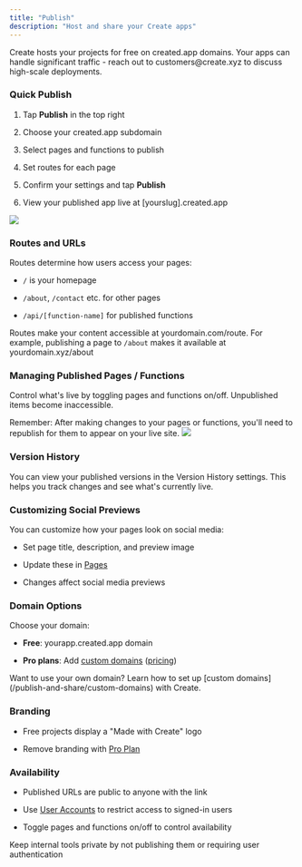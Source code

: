 ```yaml
---
title: "Publish"
description: "Host and share your Create apps"
---
```


Create hosts your projects for free on created.app domains. Your apps can handle significant traffic - reach out to customers\@create.xyz to discuss high-scale deployments.

### Quick Publish

1. Tap **Publish** in the top right

2. Choose your created.app subdomain

3. Select pages and functions to publish

4. Set routes for each page

5. Confirm your settings and tap **Publish**

6. View your published app live at \[yourslug].created.app

<img src="/images/publish/modal.png" />

### Routes and URLs

Routes determine how users access your pages:

* `/` is your homepage

* `/about`, `/contact` etc. for other pages

* `/api/[function-name]` for published functions

Routes make your content accessible at yourdomain.com/route. For example, publishing a page to `/about` makes it available at yourdomain.xyz/about

### Managing Published Pages / Functions

Control what's live by toggling pages and functions on/off. Unpublished items become inaccessible.

<Note>
Remember: After making changes to your pages or functions, you'll need to republish for them to appear on your live site.
</Note>

<img src="/images/publish/toggle.png" />

### Version History

You can view your published versions in the Version History settings. This helps you track changes and see what's currently live.

### Customizing Social Previews

You can customize how your pages look on social media:

* Set page title, description, and preview image

* Update these in [Pages](https://github.com/Create-Inc/docs/blob/main/getting-started/pages.md)

* Changes affect social media previews

### Domain Options

Choose your domain:

* **Free**: yourapp.created.app domain

* **Pro plans**: Add [custom domains](/publish-and-share/custom-domains) ([pricing](https://www.create.xyz/pricing))

<Info>
Want to use your own domain? Learn how to set up [custom domains](/publish-and-share/custom-domains) with Create.
</Info>

### Branding

* Free projects display a "Made with Create" logo

* Remove branding with [Pro Plan](https://www.create.xyz/pricing)

### Availability

* Published URLs are public to anyone with the link

* Use [User Accounts](/builder/user-accounts) to restrict access to signed-in users

* Toggle pages and functions on/off to control availability

<Warn>
Keep internal tools private by not publishing them or requiring user authentication
</Warn>



